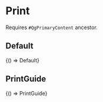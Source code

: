 


<Meta title="Components/Print" decorators={[QgPrimaryContent]} />

# Print
Requires `#QgPrimaryContent` ancestor.

## Default

<Canvas withSource="open">
  <Story
    name="Default"
    parameters={{
      docs: {
        source: {
          code: Default,
        },
      },
    }}
  >
    {() => Default}
  </Story>
</Canvas>

## PrintGuide

<Canvas withSource="open">
  <Story
    name="PrintGuide"
    parameters={{
      docs: {
        source: {
          code: Default,
        },
      },
    }}
  >
    {() => PrintGuide}
  </Story>
</Canvas>
